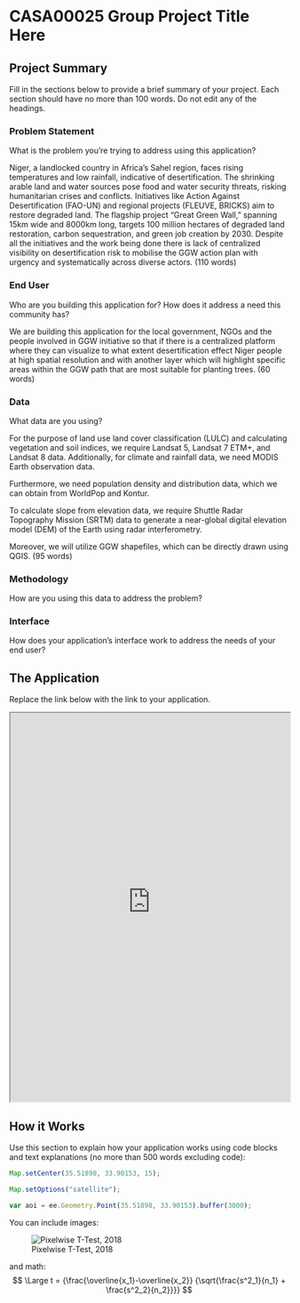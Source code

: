 # CASA00025 Group Project Title Here

## Project Summary 

Fill in the sections below to provide a brief summary of your project. Each section should have no more than 100 words. Do not edit any of the headings.

### Problem Statement 

What is the problem you’re trying to address using this application? 

Niger, a landlocked country in Africa’s Sahel region, faces rising temperatures and low rainfall, indicative of desertification. The shrinking arable land and water sources pose food and water security threats, risking humanitarian crises and conflicts. Initiatives like Action Against Desertification (FAO-UN) and regional projects (FLEUVE, BRICKS) aim to restore degraded land. The flagship project “Great Green Wall,” spanning 15km wide and 8000km long, targets 100 million hectares of degraded land restoration, carbon sequestration, and green job creation by 2030. Despite all the initiatives and the work being done there is lack of centralized visibility on desertification risk to mobilise the GGW action plan with urgency and systematically across diverse actors. (110 words)

### End User 

Who are you building this application for? How does it address a need this community has?

We are building this application for the local government, NGOs and the people involved in GGW initiative so that if there is a centralized platform where they can visualize to what extent desertification effect Niger people at high spatial resolution and with another layer which will highlight specific areas within the GGW path that are most suitable for planting trees.  (60 words)

### Data

What data are you using? 

For the purpose of land use land cover classification (LULC) and calculating vegetation and soil indices, we require Landsat 5, Landsat 7 ETM+, and Landsat 8 data. Additionally, for climate and rainfall data, we need MODIS Earth observation data. 

Furthermore, we need population density and distribution data, which we can obtain from WorldPop and Kontur. 

To calculate slope from elevation data, we require Shuttle Radar Topography Mission (SRTM) data to generate a near-global digital elevation model (DEM) of the Earth using radar interferometry. 

Moreover, we will utilize GGW shapefiles, which can be directly drawn using QGIS. (95 words)


### Methodology

How are you using this data to address the problem?

### Interface

How does your application's interface work to address the needs of your end user?

## The Application 

Replace the link below with the link to your application.

:::{.column-page}

<iframe src='https://ollielballinger.users.earthengine.app/view/turkey-earthquake' width='100%' height='700px'></iframe>

:::
## How it Works 

Use this section to explain how your application works using code blocks and text explanations (no more than 500 words excluding code):

```js
Map.setCenter(35.51898, 33.90153, 15);

Map.setOptions("satellite");

var aoi = ee.Geometry.Point(35.51898, 33.90153).buffer(3000);
```

You can include images:

![Pixelwise T-Test, 2018](images/beirut_change_2020.jpg)

and math:
$$ \Large t = {\frac{\overline{x_1}-\overline{x_2}} {\sqrt{\frac{s^2_1}{n_1} + \frac{s^2_2}{n_2}}}} $$


